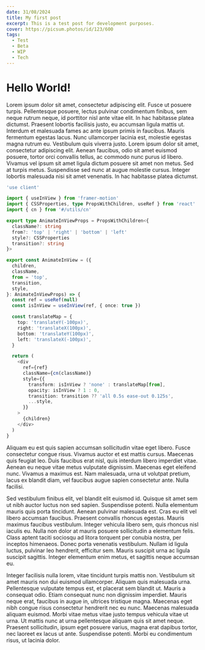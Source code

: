 ```yaml
---
date: 31/08/2024
title: My first post
excerpt: This is a test post for development purposes.
cover: https://picsum.photos/id/123/600
tags:
  - Test
  - Beta
  - WIP
  - Tech
---
```


# Hello World!

Lorem ipsum dolor sit amet, consectetur adipiscing elit. Fusce ut posuere turpis. Pellentesque posuere, lectus pulvinar condimentum finibus, sem neque rutrum neque, id porttitor nisl ante vitae elit. In hac habitasse platea dictumst. Praesent lobortis facilisis justo, eu accumsan ligula mattis ut. Interdum et malesuada fames ac ante ipsum primis in faucibus. Mauris fermentum egestas lacus. Nunc ullamcorper lacinia est, molestie egestas magna rutrum eu. Vestibulum quis viverra justo. Lorem ipsum dolor sit amet, consectetur adipiscing elit. Aenean faucibus, odio sit amet euismod posuere, tortor orci convallis tellus, ac commodo nunc purus id libero. Vivamus vel ipsum sit amet ligula dictum posuere sit amet non metus. Sed at turpis metus. Suspendisse sed nunc at augue molestie cursus. Integer lobortis malesuada nisi sit amet venenatis. In hac habitasse platea dictumst.

```typescript
'use client'

import { useInView } from 'framer-motion'
import { CSSProperties, type PropsWithChildren, useRef } from 'react'
import { cn } from '#/utils/cn'

export type AnimateInViewProps = PropsWithChildren<{
  className?: string
  from?: 'top' | 'right' | 'bottom' | 'left'
  style?: CSSProperties
  transition?: string
}>

export const AnimateInView = ({
  children,
  className,
  from = 'top',
  transition,
  style,
}: AnimateInViewProps) => {
  const ref = useRef(null)
  const isInView = useInView(ref, { once: true })

  const translateMap = {
    top: 'translateY(-100px)',
    right: 'translateX(100px)',
    bottom: 'translateY(100px)',
    left: 'translateX(-100px)',
  }

  return (
    <div
      ref={ref}
      className={cn(className)}
      style={{
        transform: isInView ? 'none' : translateMap[from],
        opacity: isInView ? 1 : 0,
        transition: transition ?? 'all 0.5s ease-out 0.125s',
        ...style,
      }}
    >
      {children}
    </div>
  )
}
```

Aliquam eu est quis sapien accumsan sollicitudin vitae eget libero. Fusce consectetur congue risus. Vivamus auctor et est mattis cursus. Maecenas quis feugiat leo. Duis faucibus erat nisl, quis interdum libero imperdiet vitae. Aenean eu neque vitae metus vulputate dignissim. Maecenas eget eleifend nunc. Vivamus a maximus est. Nam malesuada, urna ut volutpat pretium, lacus ex blandit diam, vel faucibus augue sapien consectetur ante. Nulla facilisi.

Sed vestibulum finibus elit, vel blandit elit euismod id. Quisque sit amet sem ut nibh auctor luctus non sed sapien. Suspendisse potenti. Nulla elementum mauris quis porta tincidunt. Aenean pulvinar malesuada est. Cras eu elit vel libero accumsan faucibus. Praesent convallis rhoncus egestas. Mauris maximus faucibus vestibulum. Integer vehicula libero sem, quis rhoncus nisl iaculis eu. Nulla non dolor at mauris posuere sollicitudin a elementum felis. Class aptent taciti sociosqu ad litora torquent per conubia nostra, per inceptos himenaeos. Donec porta venenatis vestibulum. Nullam id ligula luctus, pulvinar leo hendrerit, efficitur sem. Mauris suscipit urna ac ligula suscipit sagittis. Integer elementum enim metus, et sagittis neque accumsan eu.

Integer facilisis nulla lorem, vitae tincidunt turpis mattis non. Vestibulum sit amet mauris non dui euismod ullamcorper. Aliquam quis malesuada urna. Pellentesque vulputate tempus est, et placerat sem blandit ut. Mauris a consequat odio. Etiam consequat nunc non dignissim imperdiet. Mauris neque erat, faucibus in augue in, ultrices tristique magna. Maecenas eget nibh congue risus consectetur hendrerit nec eu nunc. Maecenas malesuada aliquam euismod. Morbi vitae metus vitae justo tempus vehicula vitae ut urna. Ut mattis nunc at urna pellentesque aliquam quis sit amet neque. Praesent sollicitudin, ipsum eget posuere varius, magna erat dapibus tortor, nec laoreet ex lacus ut ante. Suspendisse potenti. Morbi eu condimentum risus, ut lacinia dolor.
